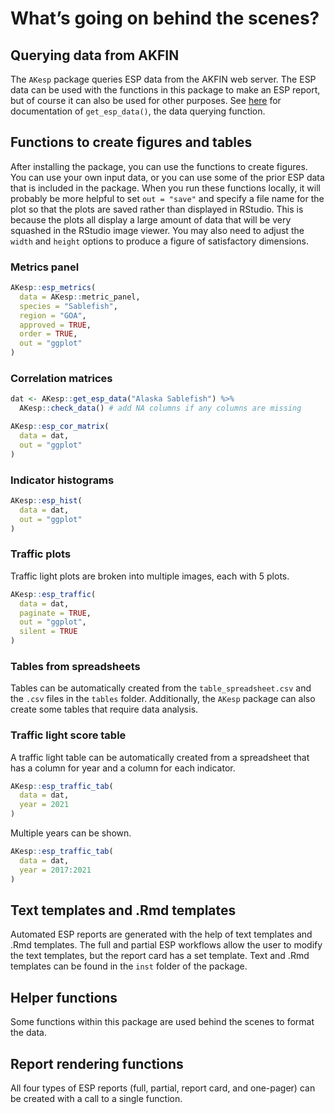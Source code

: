 # What's going on behind the scenes?

## Querying data from AKFIN

The `AKesp` package queries ESP data from the AKFIN web server. The ESP data can be used with the functions in this package to make an ESP report, but of course it can also be used for other purposes. See [here](atyrell3.github.io/AKesp/reference/get_esp_data.html) for documentation of `get_esp_data()`, the data querying function.

## Functions to create figures and tables

After installing the package, you can use the functions to create figures. You can use your own input data, or you can use some of the prior ESP data that is included in the package. When you run these functions locally, it will probably be more helpful to set `out = "save"` and specify a file name for the plot so that the plots are saved rather than displayed in RStudio. This is because the plots all display a large amount of data that will be very squashed in the RStudio image viewer. You may also need to adjust the `width` and `height` options to produce a figure of satisfactory dimensions.

### Metrics panel
```r
AKesp::esp_metrics(
  data = AKesp::metric_panel,
  species = "Sablefish",
  region = "GOA",
  approved = TRUE,
  order = TRUE,
  out = "ggplot"
)
```

### Correlation matrices
```r
dat <- AKesp::get_esp_data("Alaska Sablefish") %>%
  AKesp::check_data() # add NA columns if any columns are missing

AKesp::esp_cor_matrix(
  data = dat,
  out = "ggplot"
)
```

### Indicator histograms
```r
AKesp::esp_hist(
  data = dat,
  out = "ggplot"
)
```

### Traffic plots
Traffic light plots are broken into multiple images, each with 5 plots.
```r
AKesp::esp_traffic(
  data = dat,
  paginate = TRUE,
  out = "ggplot",
  silent = TRUE
)
```

### Tables from spreadsheets

Tables can be automatically created from the `table_spreadsheet.csv` and the `.csv` files in the `tables` folder. Additionally, the `AKesp` package can also create some tables that require data analysis. 

### Traffic light score table

A traffic light table can be automatically created from a spreadsheet that has a column for year and a column for each indicator.
```r
AKesp::esp_traffic_tab(
  data = dat,
  year = 2021
)
```

Multiple years can be shown.
```r
AKesp::esp_traffic_tab(
  data = dat,
  year = 2017:2021
)
```

## Text templates and .Rmd templates

Automated ESP reports are generated with the help of text templates and .Rmd templates. The full and partial ESP workflows allow the user to modify the text templates, but the report card has a set template. Text and .Rmd templates can be found in the `inst` folder of the package.

## Helper functions

Some functions within this package are used behind the scenes to format the data.

## Report rendering functions

All four types of ESP reports (full, partial, report card, and one-pager) can be created with a call to a single function.
